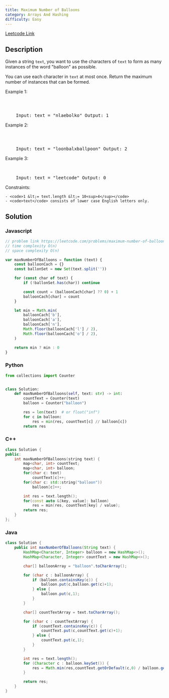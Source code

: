 ```yaml
---
title: Maximum Number of Balloons
category: Arrays And Hashing
difficulty: Easy
---
```


<Callout>

[Leetcode Link](https://leetcode.com/problems/maximum-number-of-balloons)

</Callout>

## Description

Given a string <code>text</code>, you want to use the characters of <code>text</code> to form as many instances of the word &quot;balloon&quot; as possible.

You can use each character in <code>text</code> at most once. Return the maximum number of instances that can be formed.

Example 1:

<Image
	alt=""
	src="https://assets.leetcode.com/uploads/2019/09/05/1536_ex1_upd.JPG"
	width={132}
	height={35}
/>

<br />

<pre className="overflow-x-auto">
	Input: text = &quot;nlaebolko&quot; Output: 1
</pre>

Example 2:

<Image
	alt=""
	src="https://assets.leetcode.com/uploads/2019/09/05/1536_ex2_upd.JPG"
	width={267}
	height={35}
/>

<br />

<pre className="overflow-x-auto">
	Input: text = &quot;loonbalxballpoon&quot; Output: 2
</pre>

Example 3:

<br />

<pre className="overflow-x-auto">
	Input: text = &quot;leetcode&quot; Output: 0
</pre>

Constraints:

    - <code>1 &lt;= text.length &lt;= 10<sup>4</sup></code>
    - <code>text</code> consists of lower case English letters only.

## Solution

### Javascript

```javascript
// problem link https://leetcode.com/problems/maximum-number-of-balloons
// time complexity O(n)
// space complexity O(n)

var maxNumberOfBalloons = function (text) {
	const balloonCach = {}
	const ballonSet = new Set(text.split(''))

	for (const char of text) {
		if (!ballonSet.has(char)) continue

		const count = (balloonCach[char] ?? 0) + 1
		balloonCach[char] = count
	}

	let min = Math.min(
		balloonCach['b'],
		balloonCach['a'],
		balloonCach['n'],
		Math.floor(balloonCach['l'] / 2),
		Math.floor(balloonCach['o'] / 2),
	)

	return min ? min : 0
}
```

### Python

```python
from collections import Counter


class Solution:
    def maxNumberOfBalloons(self, text: str) -> int:
        countText = Counter(text)
        balloon = Counter("balloon")

        res = len(text)  # or float("inf")
        for c in balloon:
            res = min(res, countText[c] // balloon[c])
        return res

```

### C++

```cpp
class Solution {
public:
    int maxNumberOfBalloons(string text) {
        map<char, int> countText;
        map<char, int> balloon;
        for(char c: text)
            countText[c]++;
        for(char c: std::string("balloon"))
            balloon[c]++;

        int res = text.length();
        for(const auto &[key, value]: balloon)
            res = min(res, countText[key] / value);
        return res;
    }
};

```

### Java

```java
class Solution {
    public int maxNumberOfBalloons(String text) {
        HashMap<Character, Integer> balloon = new HashMap<>();
        HashMap<Character, Integer> countText = new HashMap<>();

        char[] balloonArray = "balloon".toCharArray();

        for (char c : balloonArray) {
            if (balloon.containsKey(c)) {
                balloon.put(c,balloon.get(c)+1);
            } else {
                balloon.put(c,1);
            }
        }

        char[] countTextArray = text.toCharArray();

        for (char c : countTextArray) {
            if (countText.containsKey(c)) {
                countText.put(c,countText.get(c)+1);
            } else {
                countText.put(c,1);
            }
        }

        int res = text.length();
        for (Character c : balloon.keySet()) {
            res = Math.min(res,countText.getOrDefault(c,0) / balloon.get(c));
        }

        return res;
    }
}

```
